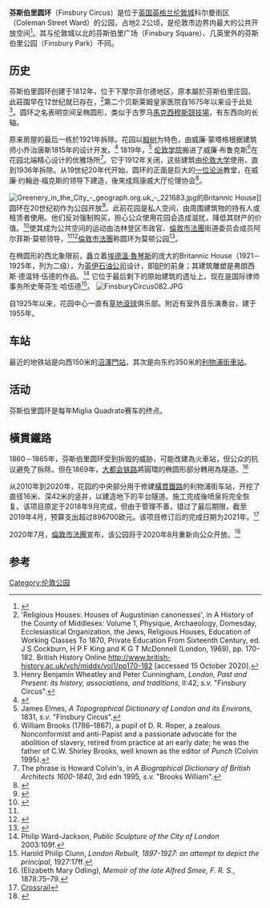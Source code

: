 {{Infobox park
| name           = 芬斯伯里圆环
| image          = Finsbury Circus.jpg
| image_caption  = 自[[42大廈|42大廈]]頂樓望芬斯伯里圓環
| type           = 公园
| location       = | nearest_city   = {{UK}}[[英格兰|英格兰]][[伦敦市|伦敦市]]
| coordinates    = {{Coord|51.517825|-0.086595|region:GB_type:landmark|display=title, inline}}
| area           = 2.2公顷
| created        = 1812年
}}
'''芬斯伯里圆环'''（Finsbury Circus）是位于[[英国|英国]][[英格兰|英格兰]][[伦敦城|伦敦城]]科尔曼街区（Coleman Street Ward）的公园，占地2.2公顷，是伦敦市边界内最大的公共开放空间<ref>{{Cite web |url=http://www.visitthecity.co.uk/index.php/attractions/view/177/ |title=Visit the City |access-date=2020-12-30 |archive-date=2012-04-22 |archive-url=https://web.archive.org/web/20120422232153/http://www.visitthecity.co.uk/index.php/attractions/view/177 |dead-url=no }}</ref>。其与伦敦城以北的芬斯伯里广场（Finsbury Square）、几英里外的芬斯伯里公园（Finsbury Park）不同。

==历史==
芬斯伯里圆环创建于1812年，位于下摩尔菲尔德地区，原本屬於芬斯伯里庄园，此莊園早在12世纪就已存在，<ref>'Religious Houses: Houses of Augustinian canonesses', in A History of the County of Middlesex: Volume 1, Physique, Archaeology, Domesday, Ecclesiastical Organization, the Jews, Religious Houses, Education of Working Classes To 1870, Private Education From Sixteenth Century, ed. J S Cockburn, H P F King and K G T McDonnell (London, 1969), pp. 170-182. British History Online http://www.british-history.ac.uk/vch/middx/vol1/pp170-182 {{Wayback|url=http://www.british-history.ac.uk/vch/middx/vol1/pp170-182 |date=20210228164943 }} [accessed 15 October 2020].</ref>第二个贝斯莱姆皇家医院自1675年以来设于此处<ref>Henry Benjamin Wheatley and Peter Cunningham, ''London, Past and Present: its history, associations, and traditions'', II:42, ''s.v.'' "Finsbury Circus".</ref>。圆环之名表明空间呈椭圆形，类似于古罗马[[馬克西穆斯競技場|馬克西穆斯競技場]]，有东西向的长轴。 

原来房屋的最后一栋於1921年拆除。花园以[[椴树|椴树]]为特色，由威廉·蒙塔格根据建筑师小乔治唐斯1815年的设计开发。<ref>{{Cite web |url=http://www.londongardensonline.org.uk/gardens-online-record.asp?ID=COL027 |title=London Gardens Online |access-date=2020-12-30 |archive-date=2018-08-02 |archive-url=https://web.archive.org/web/20180802162840/http://www.londongardensonline.org.uk/gardens-online-record.asp?ID=COL027 |dead-url=no }}</ref> 1819年，<ref>James Elmes, ''A Topographical Dictionary of London and its Environs'', 1831, ''s.v.'' "Finsbury Circus".</ref> [[伦敦大学|伦敦学院]]搬进了威廉·布鲁克斯<ref>William Brooks (1786–1867), a pupil of D. R. Roper, a zealous Nonconformist and anti-Papist and a passionate advocate for the abolition of slavery, retired from practice at an early date; he was the father of C.W. Shirley Brooks, well known as the editor of ''Punch'' (Colvin 1995).</ref>在花园北端精心设计的优雅场所<ref>The phrase is Howard Colvin's, in ''A Biographical Dictionary of British Architects 1600-1840'', 3rd edn 1995, ''s.v.'' "Brooks William".</ref>。它于1912年关闭，这些建筑由[[伦敦大学|伦敦大学]]使用，直到1936年拆除。从19世纪20年代开始，圆环的正面是巨大的[[一位论派|一位论派]]教堂，在威廉·约翰逊·福克斯的领导下建造，後來成爲康威大厅伦理协会<ref>{{cite web |title=The building of South Place Chapel, 1821 - Conway Hall |url=https://conwayhall.org.uk/the-building-of-south-place-chapel-1821/ |website=Conway Hall |access-date=2018-08-02 |date=2013-11-21 |archive-url=https://web.archive.org/web/20180802162532/https://conwayhall.org.uk/the-building-of-south-place-chapel-1821/ |archive-date=2018-08-02}}</ref>。

[[File:Greenery_in_the_City_-_geograph.org.uk_-_221683.jpg|thumb]]的Britannic House]]
圆环在20世纪初作为公园开放<ref>{{cite web |url=http://www.audit-commission.gov.uk/SiteCollectionDocuments/InspectionOutput/InspectionReports/2001/CorpLondon03.pdf |title=Best Value Inspection: Corporation of London Open Spaces Department |date=September 2001 |publisher=Audit Commission |access-date=2010-12-10 |archive-date=2012-10-07 |archive-url=https://web.archive.org/web/20121007223427/http://www.audit-commission.gov.uk/SiteCollectionDocuments/InspectionOutput/InspectionReports/2001/CorpLondon03.pdf |dead-url=no }}</ref>。此前花园是私人空间，由周围建筑物的持有人或租赁者使用。他们反对强制购买，担心公众使用花园会造成滋扰，降低其财产的价值。<ref name="times-1900-03-28">{{cite news |title=City of London (Various Powers) Bill |date=1900-03-28 |work=[[The_Times|The Times]] |page=2, col F |location=London}}</ref>使其成为公共空间的运动由法林登区市政官、[[倫敦市法團|倫敦市法團]]街道委员会成员阿尔菲斯·莫顿领导，<ref name="times-1900-03-28" /><ref name="times-memorial-service">{{cite news |title = Memorial Service. Sir A.C. Morton |date = 1923-05-02 |work = The Times |page = 17, col D |location = London}}</ref>[[倫敦市法團|倫敦市法團]]称圆环为莫顿公园<ref name="times-1919-mulberry">{{cite news |title=News in Brief |date=1919-08-20 |work=The Times |page=7, col F |location=London}}</ref>。 

在椭圆形的西北象限前，矗立着[[埃德溫·魯琴斯|埃德溫·魯琴斯]]的庞大的Britannic House（1921－1925年，列为二级），为[[英伊石油公司|英伊石油公司]]设计，即[[BP|BP]]的前身；其建筑雕塑是弗朗西斯·德温特·伍德的作品。<ref>Philip Ward-Jackson, ''Public Sculpture of the City of London'' 2003:109f.</ref> 它位于最后剩下的原始建筑的遗址上。现在是国际律师事务所史蒂芬生·哈伍德<ref>Harold Philip Clunn, ''London Rebuilt, 1897-1927: an attempt to depict the principal'', 1927:17ff.</ref>。
[[File:FinsburyCircus082.JPG|thumb]]

自1925年以来，花园中心一直有[[草地滾球|草地滾球]]俱乐部。附近有室外音乐演奏台，建于1955年。

==车站==
最近的地铁站是向西150米的[[沼澤門站|沼澤門站]]，其次是向东约350米的[[利物浦街車站|利物浦街車站]]。

==活动==
芬斯伯里圆环是每年Miglia Quadrato赛车的终点。

==橫貫鐵路==
1860－1865年，芬斯伯里圆环受到拆毁的威胁，可能改建為火車站，但公众的抗议避免了拆除。但在1869年，[[大都会铁路|大都会铁路]]將圓環的椭圆形部分轉用為隧道。<ref>(Elizabeth Mary Odling), ''Memoir of the late Alfred Smee, F. R. S.'', 1878:75–79.</ref>

从2010年到2020年，花园的中央部分用于修建[[橫貫鐵路|橫貫鐵路]]的利物浦街车站，开挖了直径16米、深42米的竖井，以建造地下的平台隧道。施工完成後喷泉将完全恢复。该项目原定于2018年9月完成，但由于管理不善，错过了最后期限，截至2019年4月，预算支出超过896700欧元。该项目修订后的完成日期为2021年。<ref>[http://www.crossrail.co.uk/ny/pdf/Feb2010-Works_Notification-Moorgate_Moorfields_Finsbury_Circus_Blomfield_Street_pdf Crossrail]</ref>

2020年7月，[[倫敦市法團|倫敦市法團]]宣布，该公园将于2020年8月重新向公众开放。<ref>{{Cite web|date=2020-07-16|title=London’s first public park reopens after 10 years of Crossrail works|url=https://news.cityoflondon.gov.uk/londons-first-public-park-reopens-after-10-years-of-crossrail-works/|access-date=2020-07-22|website=City of London Corporation|language=en|archive-date=2020-11-10|archive-url=https://web.archive.org/web/20201110011507/https://news.cityoflondon.gov.uk/londons-first-public-park-reopens-after-10-years-of-crossrail-works/|dead-url=no}}</ref>

==参考==
{{Reflist}}
[[Category:伦敦公园|Category:伦敦公园]]